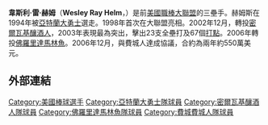 {{Infobox MLB player|
bgcolor1=#A50024|
bgcolor2=#263473|
textcolor1=white|
textcolor2=white|
name=韋斯·赫姆斯|
image=Wes Helms.jpg|
width=200|
position=三壘手|
bats=右|
throws=右|
birthdate={{birth date and age|1976|5|12}}|
debutdate=9月5日|
debutyear=1998年|
debutteam=亞特蘭大勇士|
statyear=2011年1月1日|
stat1label=[[打擊率|打擊率]]|
stat1value=.259|
stat4label=[[全壘打|全壘打]]|
stat4value=75|
stat5label=[[打點|打點]]|
stat5value=368|
teams=<nowiki></nowiki>
*[[亞特蘭大勇士|亞特蘭大勇士]]（1998年、2000年-2002年）
*[[密爾瓦基釀酒人|密爾瓦基釀酒人]]（2003年-2005年）
*[[佛羅里達馬林魚|佛羅里達馬林魚]]（2006年）
*[[費城費城人|費城費城人]]（2007年）
*[[佛羅里達馬林魚|佛羅里達馬林魚]] (2008年-2011年)
}}

'''韋斯利·雷·赫姆'''（'''Wesley Ray Helm'''，{{bd|1976年|5月12日||}}）是前[[美國職棒大聯盟|美國職棒大聯盟]]的三壘手。赫姆斯在1994年被[[亞特蘭大勇士|亞特蘭大勇士]]選走。1998年首次在大聯盟亮相。2002年12月，轉投[[密爾瓦基釀酒人|密爾瓦基釀酒人]]，2003年表現最為突出，擊出23支全壘打及67個[[打點|打點]]。2006年轉投[[佛羅里達馬林魚|佛羅里達馬林魚]]。2006年12月，與費城人達成協議，合約為兩年約550萬美元。

==外部連結==
{{baseballstats |mlb=136500 |espn=3919 |br=h/helmswe01 |fangraphs=94 |cube=H/wes-helms}}

{{DEFAULTSORT:Helms, Wes}}
{{棒球選手小作品}}
[[Category:美國棒球選手|Category:美國棒球選手]]
[[Category:亞特蘭大勇士隊球員|Category:亞特蘭大勇士隊球員]]
[[Category:密爾瓦基釀酒人隊球員|Category:密爾瓦基釀酒人隊球員]]
[[Category:佛羅里達馬林魚隊球員|Category:佛羅里達馬林魚隊球員]]
[[Category:費城費城人隊球員|Category:費城費城人隊球員]]